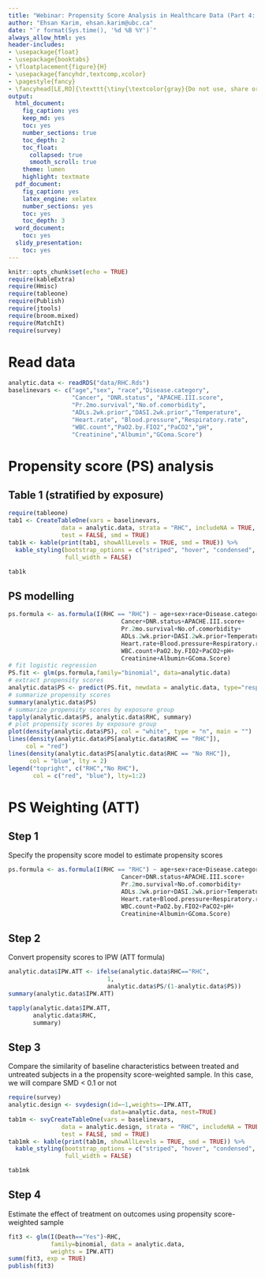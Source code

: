```yaml
---
title: "Webinar: Propensity Score Analysis in Healthcare Data (Part 4: PS weighting - ATT)"
author: "Ehsan Karim, ehsan.karim@ubc.ca"
date: "`r format(Sys.time(), '%d %B %Y')`"
always_allow_html: yes
header-includes:
- \usepackage{float}
- \usepackage{booktabs}
- \floatplacement{figure}{H}
- \usepackage{fancyhdr,textcomp,xcolor}
- \pagestyle{fancy}
- \fancyhead[LE,RO]{\texttt{\tiny{\textcolor{gray}{Do not use, share or revise without explicit written permission from the copyright owner} \\ \textcolor{gray}{Ehsan Karim} \textcolor{red}{\textcopyright} \textcolor{gray}{\the\year} \textcolor{blue}{ ehsan.karim@ubc.ca}}}}
output:
  html_document:
    fig_caption: yes
    keep_md: yes
    toc: yes
    number_sections: true
    toc_depth: 2
    toc_float: 
      collapsed: true
      smooth_scroll: true
    theme: lumen
    highlight: textmate
  pdf_document:
    fig_caption: yes
    latex_engine: xelatex
    number_sections: yes
    toc: yes
    toc_depth: 3
  word_document:
    toc: yes
  slidy_presentation:
    toc: yes  
---
```


```r
knitr::opts_chunk$set(echo = TRUE)
require(kableExtra)
require(Hmisc)
require(tableone)
require(Publish)
require(jtools)
require(broom.mixed)
require(MatchIt)
require(survey)
```

# Read data

```r
analytic.data <- readRDS("data/RHC.Rds")
baselinevars <- c("age","sex", "race","Disease.category", 
                  "Cancer", "DNR.status", "APACHE.III.score",
                  "Pr.2mo.survival","No.of.comorbidity",
                  "ADLs.2wk.prior","DASI.2wk.prior","Temperature",
                  "Heart.rate", "Blood.pressure","Respiratory.rate",
                  "WBC.count","PaO2.by.FIO2","PaCO2","pH",
                  "Creatinine","Albumin","GComa.Score")
```

# Propensity score (PS) analysis

## Table 1 (stratified by exposure)

```r
require(tableone)
tab1 <- CreateTableOne(vars = baselinevars,
               data = analytic.data, strata = "RHC", includeNA = TRUE, 
               test = FALSE, smd = TRUE)
tab1k <- kable(print(tab1, showAllLevels = TRUE, smd = TRUE)) %>%
  kable_styling(bootstrap_options = c("striped", "hover", "condensed", "responsive"), 
                full_width = FALSE)
```

```r
tab1k
```

## PS modelling

```r
ps.formula <- as.formula(I(RHC == "RHC") ~ age+sex+race+Disease.category+ 
                                Cancer+DNR.status+APACHE.III.score+
                                Pr.2mo.survival+No.of.comorbidity+
                                ADLs.2wk.prior+DASI.2wk.prior+Temperature+
                                Heart.rate+Blood.pressure+Respiratory.rate+
                                WBC.count+PaO2.by.FIO2+PaCO2+pH+
                                Creatinine+Albumin+GComa.Score)
# fit logistic regression
PS.fit <- glm(ps.formula,family="binomial", data=analytic.data)
# extract propensity scores
analytic.data$PS <- predict(PS.fit, newdata = analytic.data, type="response")
# summarize propensity scores
summary(analytic.data$PS)
# summarize propensity scores by exposure group
tapply(analytic.data$PS, analytic.data$RHC, summary)
# plot propensity scores by exposure group
plot(density(analytic.data$PS), col = "white", type = "n", main = "")
lines(density(analytic.data$PS[analytic.data$RHC == "RHC"]), 
     col = "red")
lines(density(analytic.data$PS[analytic.data$RHC == "No RHC"]), 
      col = "blue", lty = 2)
legend("topright", c("RHC","No RHC"), 
       col = c("red", "blue"), lty=1:2)
```

# PS Weighting (ATT)

## Step 1
Specify the propensity score model to estimate propensity scores

```r
ps.formula <- as.formula(I(RHC == "RHC") ~ age+sex+race+Disease.category+ 
                                Cancer+DNR.status+APACHE.III.score+
                                Pr.2mo.survival+No.of.comorbidity+
                                ADLs.2wk.prior+DASI.2wk.prior+Temperature+
                                Heart.rate+Blood.pressure+Respiratory.rate+
                                WBC.count+PaO2.by.FIO2+PaCO2+pH+
                                Creatinine+Albumin+GComa.Score)
```

## Step 2

Convert propensity scores to IPW (ATT formula)

```r
analytic.data$IPW.ATT <- ifelse(analytic.data$RHC=="RHC", 
                            1, 
                            analytic.data$PS/(1-analytic.data$PS))
summary(analytic.data$IPW.ATT)
```

```r
tapply(analytic.data$IPW.ATT, 
       analytic.data$RHC, 
       summary)
```

## Step 3

Compare the similarity of baseline characteristics between treated and untreated subjects in a the propensity score-weighted sample. In this case, we will compare SMD < 0.1 or not

```r
require(survey)
analytic.design <- svydesign(id=~1,weights=~IPW.ATT, 
                             data=analytic.data, nest=TRUE)
tab1m <- svyCreateTableOne(vars = baselinevars,
               data = analytic.design, strata = "RHC", includeNA = TRUE, 
               test = FALSE, smd = TRUE)
tab1mk <- kable(print(tab1m, showAllLevels = TRUE, smd = TRUE)) %>%
  kable_styling(bootstrap_options = c("striped", "hover", "condensed", "responsive"), 
                full_width = FALSE)
```

```r
tab1mk
```


## Step 4

Estimate the effect of treatment on outcomes using propensity score-weighted sample

```r
fit3 <- glm(I(Death=="Yes")~RHC,
            family=binomial, data = analytic.data,
            weights = IPW.ATT)
summ(fit3, exp = TRUE)
publish(fit3)
```






